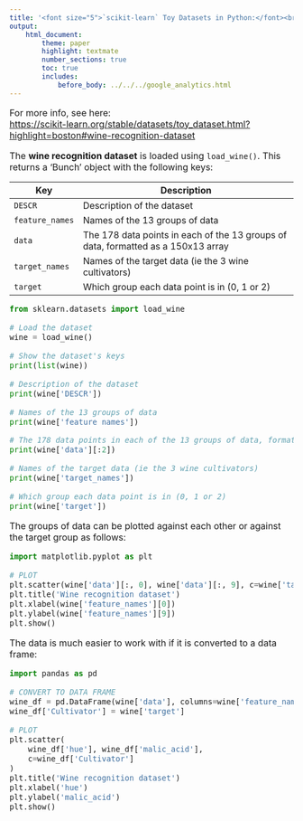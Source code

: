 ```yaml
---
title: '<font size="5">`scikit-learn` Toy Datasets in Python:</font><br>Wine recognition dataset'
output:
    html_document:
        theme: paper
        highlight: textmate
        number_sections: true
        toc: true
        includes:
            before_body: ../../../google_analytics.html
---
```


<font size="3">

For more info, see here:  
[https://scikit-learn.org/stable/datasets/toy_dataset.html?highlight=boston#wine-recognition-dataset](https://scikit-learn.org/stable/datasets/toy_dataset.html?highlight=boston#wine-recognition-dataset){target="_blank"}

The **wine recognition dataset** is loaded using `load_wine()`. This
returns a 'Bunch' object with the following keys:

| Key | Description |
|-----|-------------------------------------------------------------|
| `DESCR` | Description of the dataset |
| `feature_names` | Names of the 13 groups of data |
| `data` | The 178 data points in each of the 13 groups of data, formatted as a 150x13 array |
| `target_names` | Names of the target data (ie the 3 wine cultivators) |
| `target` | Which group each data point is in (0, 1 or 2) |

```python
from sklearn.datasets import load_wine

# Load the dataset
wine = load_wine()

# Show the dataset's keys
print(list(wine))
```

```python
# Description of the dataset
print(wine['DESCR'])
```

```python
# Names of the 13 groups of data
print(wine['feature_names'])
```

```python
# The 178 data points in each of the 13 groups of data, formatted as a 150x13 array
print(wine['data'][:2])
```

```python
# Names of the target data (ie the 3 wine cultivators)
print(wine['target_names'])
```

```python
# Which group each data point is in (0, 1 or 2)
print(wine['target'])
```

The groups of data can be plotted against each other or against the target
group as follows:

```python
import matplotlib.pyplot as plt

# PLOT
plt.scatter(wine['data'][:, 0], wine['data'][:, 9], c=wine['target'])
plt.title('Wine recognition dataset')
plt.xlabel(wine['feature_names'][0])
plt.ylabel(wine['feature_names'][9])
plt.show()
```

The data is much easier to work with if it is converted to a data frame:

```python
import pandas as pd

# CONVERT TO DATA FRAME
wine_df = pd.DataFrame(wine['data'], columns=wine['feature_names'])
wine_df['Cultivator'] = wine['target']

# PLOT
plt.scatter(
    wine_df['hue'], wine_df['malic_acid'],
    c=wine_df['Cultivator']
)
plt.title('Wine recognition dataset')
plt.xlabel('hue')
plt.ylabel('malic_acid')
plt.show()
```

</font>
